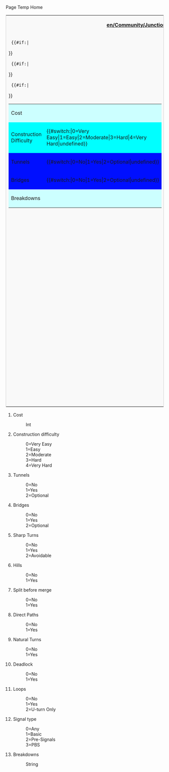 <noinclude>
Page Temp Home
</noinclude>
<includeonly>
<table style='border: 1px solid #ccc;background-color: #f9f9f9;'>
<tr><th colspan='2'>[[en/Community/Junctionary/Junction Criteria]]</th></tr>
<tr><td width='50%' valign='top'>
<table border='0' width='100%'>
  <tr bgcolor='#CCFFFF'><td>Cost</td><td>{{{1}}}</td></tr>
  
  {{#if:{{{2}}}|<tr bgcolor='#{{#switch:{{{2}}}|0=99FF99|1=CCFF99|2=FFFF99|3=FFCC99|4=FF9999|FFFFFF}}'>
  <td>Construction Difficulty</td><td>{{#switch:{{{2}}}|0=Very Easy|1=Easy|2=Moderate|3=Hard|4=Very Hard|undefined}}</td></tr>}}
  
  {{#if:{{{3}}}|<tr bgcolor='#{{#switch:{{{3}}}|0=CCFFCC|1=FFCCCC|2=FFFFCC|FFFFFF}}'>
  <td>Tunnels</td><td>{{#switch:{{{3}}}|0=No|1=Yes|2=Optional|undefined}}</td></tr>}}
  
  {{#if:{{{4}}}|<tr bgcolor='#{{#switch:{{{4}}}|0=CCFFCC|1=FFCCCC|2=FFFFCC|FFFFFF}}'>
  <td>Bridges</td><td>{{#switch:{{{4}}}|0=No|1=Yes|2=Optional|undefined}}</td></tr>}}
  
  <tr bgcolor='#CCFFFF'><td colspan='2'>Breakdowns<br/>{{{14}}}</td></tr>
</table>
</td><td width='50%' valign='top'>
<table border='0' width='100%'>
  {{#if:{{{5}}}|<tr bgcolor='#{{#switch:{{{5}}}|0=CCFFCC|1=FFCCCC|2=FFFFCC|FFFFFF}}'>
  <td>Sharp Turns</td><td>{{#switch:{{{5}}}|0=No|1=Yes|2=Avoidable|undefined}}</td></tr>}}
  
  {{#if:{{{6}}}|<tr bgcolor='#{{#switch:{{{6}}}|0=CCFFCC|1=FFCCCC|FFFFFF}}'>
  <td>Hills</td><td>{{#switch:{{{6}}}|0=No|1=Yes|undefined}}</td></tr>}}
   
  {{#if:{{{7}}}|<tr bgcolor='#{{#switch:{{{7}}}|0=FFCCCC|1=CCFFCC|FFFFFF}}'>
  <td>Split Before Merge</td><td>{{#switch:{{{7}}}|0=No|1=Yes|undefined}}</td></tr>}}
  
  {{#if:{{{8}}}|<tr bgcolor='#{{#switch:{{{8}}}|0=FFCCCC|1=CCFFCC|FFFFFF}}'>
  <td>Direct Paths</td><td>{{#switch:{{{8}}}|0=No|1=Yes|undefined}}</td></tr>}}

  {{#if:{{{9}}}|<tr bgcolor='#{{#switch:{{{9}}}|0=FFCCCC|1=CCFFCC|FFFFFF}}'>
  <td>Natural Turns</td><td>{{#switch:{{{9}}}|0=No|1=Yes|undefined}}</td></tr>}}

  {{#if:{{{10}}}|<tr bgcolor='#{{#switch:{{{10}}}|0=CCFFCC|1=FFCCCC|FFFFFF}}'>
  <td>Deadlock</td><td>{{#switch:{{{10}}}|0=No|1=Yes|undefined}}</td></tr>}}
  
  {{#if:{{{11}}}|<tr bgcolor='#{{#switch:{{{11}}}|0=CCFFCC|1=FFCCCC|2=FFFFCC|FFFFFF}}'>
  <td>Loops</td><td>{{#switch:{{{11}}}|0=No|1=Yes|2=U-Turn Only|undefined}}</td></tr>}}
  
  {{#if:{{{12}}}|<tr bgcolor='#CCFFFF'><td>Signal type</td>
  <td>{{#switch:{{{12}}}|0=Any|1=Basic|2=Pre-Signal|3=PBS|undefined}}</td></tr>}}
</table>
</td></tr>
</table>
</includeonly>
<noinclude>
{{Page:en/Archive/Community/Users/Z903|Moderate|3|1|2|2|1|1|1|1|0|0|0||Broken down trains only affect the one track.}}
#Cost
#:Int
#Construction difficulty
#:0=Very Easy
#:1=Easy
#:2=Moderate
#:3=Hard
#:4=Very Hard
#Tunnels
#:0=No
#:1=Yes
#:2=Optional
#Bridges
#:0=No
#:1=Yes
#:2=Optional
#Sharp Turns
#:0=No
#:1=Yes
#:2=Avoidable
#Hills
#:0=No
#:1=Yes
#Split before merge
#:0=No
#:1=Yes
#Direct Paths
#:0=No
#:1=Yes
#Natural Turns
#:0=No
#:1=Yes
#Deadlock
#:0=No
#:1=Yes
#Loops
#:0=No
#:1=Yes
#:2=U-turn Only
#Signal type
#:0=Any
#:1=Basic
#:2=Pre-Signals
#:3=PBS
#Breakdowns
#:String
</noinclude>